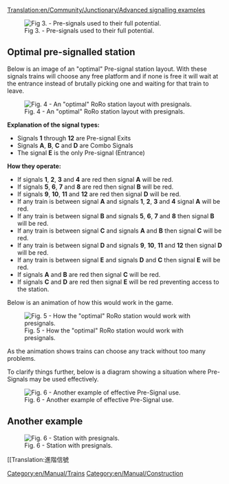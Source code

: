 [[Translation:en/Community/Junctionary/Advanced signalling examples]]
{{en/Todo|Tidy this up into a proper showcase of complicated signalling arrangements.  Maybe even export it all to new types of [[en/Community/Junctionary/Main Page]].}}

[[File:en/Community/Junctionary/Presig3.png|center|frame|Fig 3. - Pre-signals used to their full potential.]]

==Optimal pre-signalled station==
Below is an image of an "optimal" Pre-signal station layout.
With these signals trains will choose any free platform and if none is free it will wait at the entrance instead of brutally picking one and waiting for that train to leave.

[[File:en/Community/Junctionary/Station presigs explained more.png|center|frame|Fig. 4 - An "optimal" RoRo station layout with presignals.]]

'''Explanation of the signal types:'''
* Signals '''1''' through '''12''' are Pre-signal Exits
* Signals '''A''', '''B''', '''C''' and '''D''' are Combo Signals
* The signal '''E''' is the only Pre-signal  (Entrance)

'''How they operate:'''
* If signals '''1''', '''2''', '''3''' and '''4''' are red then signal '''A''' will be red.
* If signals '''5''', '''6''', '''7''' and '''8''' are red then signal '''B''' will be red.
* If signals '''9''', '''10''', '''11''' and '''12''' are red then signal '''D''' will be red.
* If any train is between signal '''A''' and signals '''1''', '''2''', '''3''' and '''4''' signal '''A''' will be red.
* If any train is between signal '''B''' and signals '''5''', '''6''', '''7''' and '''8''' then signal '''B''' will be red.
* If any train is between signal '''C''' and signals '''A''' and '''B''' then signal '''C''' will be red.
* If any train is between signal '''D''' and signals '''9''', '''10''', '''11''' and '''12''' then signal '''D''' will be red.
* If any train is between signal '''E''' and signals '''D''' and '''C''' then signal '''E''' will be red.
* If signals '''A''' and '''B''' are red then signal '''C''' will be red.
* If signals '''C''' and '''D''' are red then signal '''E''' will be red preventing access to the station.


Below is an animation of how this would work in the game.

[[File:en/Community/Junctionary/Presigs.gif|center|frame|Fig. 5 - How the "optimal" RoRo station would work with presignals.]]


As the animation shows trains can choose any track without too many problems.

To clarify things further, below is a diagram showing a situation where Pre-Signals may be used effectively.

[[File:en/Pre-SignalUsage2.png|center|frame|Fig. 6 - Another example of effective Pre-Signal use.]]

[[Category:en/Manual/Trains]]
[[Category:en/Manual/Construction]]

==Another example==
[[File:en/Community/Junctionary/Station Leave.jpeg|center|frame|Fig. 6 - Station with presignals.]]

[[Translation:進階信號